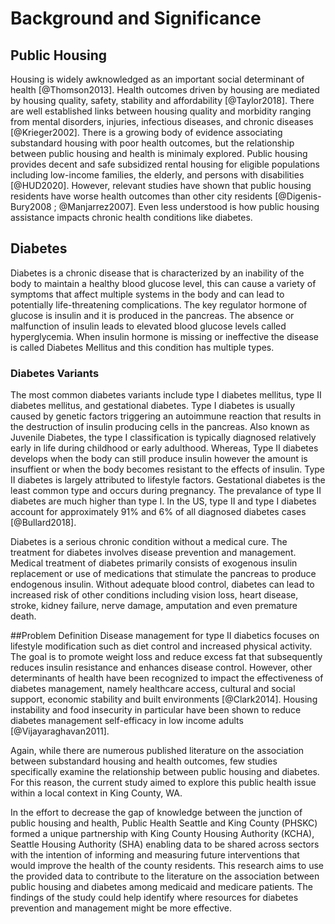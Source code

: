 <!--
The {#rmd-basics} text after the chapter declaration will allow us to link throughout the document back to the beginning of Chapter 1.  These labels will automatically be generated (if not specified) by changing the spaces to hyphens and capital letters to lowercase.  Look for the reference to this label at the beginning of Chapter 2.
-->
# Background and Significance {#rmd-basics}
## Public Housing
Housing is widely awknowledged as an important social determinant of health [@Thomson2013]. Health outcomes driven by housing are mediated by housing quality, safety, stability and affordability [@Taylor2018]. There are well established links between housing quality and morbidity ranging from mental disorders, injuries, infectious diseases, and chronic diseases [@Krieger2002]. There is a growing body of evidence associating substandard housing with poor health outcomes, but the relationship between public housing and health is minimaly explored. Public housing provides decent and safe subsidized rental housing for eligible populations including low-income families, the elderly, and persons with disabilities [@HUD2020]. However, relevant studies have shown that public housing residents have worse health outcomes than other city residents [@Digenis-Bury2008 ; @Manjarrez2007]. Even less understood is how public housing assistance impacts chronic health conditions like diabetes.

## Diabetes
Diabetes is a chronic disease that is characterized by an inability of the body to maintain a healthy blood glucose level, this can cause a variety of symptoms that affect multiple systems in the body and can lead to potentially life-threatening complications. The key regulator hormone of glucose is insulin and it is produced in the pancreas. The absence or malfunction of insulin leads to elevated blood glucose levels called hyperglycemia. When insulin hormone is missing or ineffective the disease is called Diabetes Mellitus and this condition has multiple types.

### Diabetes Variants
The most common diabetes variants include type I diabetes mellitus, type II diabetes mellitus, and gestational diabetes. Type I diabetes is usually caused by genetic factors triggering an autoimmune reaction that results in the destruction of insulin producing cells in the pancreas. Also known as Juvenile Diabetes, the type I classification is typically diagnosed relatively early in life during childhood or early adulthood. Whereas, Type II diabetes develops when the body can still produce insulin however the amount is insuffient or when the body becomes resistant to the effects of insulin. Type II diabetes is largely attributed to lifestyle factors. Gestational diabetes is the least common type and occurs during pregnancy. The prevalance of type II diabetes are much higher than type I. In the US, type II and type I diabetes account for approximately 91% and 6% of all diagnosed diabetes cases [@Bullard2018].

Diabetes is a serious chronic condition without a medical cure. The treatment for diabetes involves disease prevention and management. Medical treatment of diabetes primarily consists of exogenous insulin replacement or use of medications that stimulate the pancreas to produce endogenous insulin. Without adequate blood control, diabetes can lead to increased risk of other conditions including vision loss, heart disease, stroke, kidney failure, nerve damage, amputation and even premature death.

##Problem Definition
Disease management for type II diabetics focuses on lifestyle modification such as diet control and increased physical activity. The goal is to promote weight loss and reduce excess fat that subsequently reduces insulin resistance and enhances disease control. However, other determinants of health have been recognized to impact the effectiveness of diabetes management, namely healthcare access, cultural and social support, economic stability and built environments [@Clark2014]. Housing instability and food insecurity in particular have been shown to reduce diabetes management self-efficacy in low income adults [@Vijayaraghavan2011].

Again, while there are numerous published literature on the association between substandard housing and health outcomes, few studies specifically examine the relationship between public housing and diabetes. For this reason, the current study aimed to explore this public health issue within a local context in King County, WA.

In the effort to decrease the gap of knowledge between the junction of public housing and health, Public Health Seattle and King County (PHSKC) formed a unique partnership with King County Housing Authority (KCHA), Seattle Housing Authority (SHA) enabling data to be shared across sectors with the intention of informing and measuring future interventions that would improve the health of the county residents. This research aims to use the provided data to contribute to the literature on the association between public housing and diabetes among medicaid and medicare patients. The findings of the study could help identify where resources for diabetes prevention and management might be more effective.
